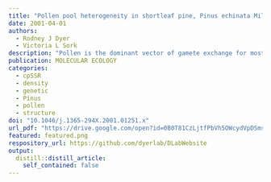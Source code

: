```yaml
---
title: "Pollen pool heterogeneity in shortleaf pine, Pinus echinata Mill."
date: 2001-04-01
authors:
  - Rodney J Dyer
  - Victoria L Sork
description: "Pollen is the dominant vector of gamete exchange for most temperate tree species. Because pollen movement influences the creation, maintenance and erosion of genetic structure in adult populations, it is important to understand what factors influence the process of pollen movement. Isolation by distance in pollen donor populations can create highly structured pollen polls by increased sampling of local fathers. Extrinsic factors, such as the intervening vegetative structure and local pollen donor densities, can also influence the genetic composition of local. pollen pools. Using paternally inherited chloroplast microsatellite markers, we examined the structure and diversity of pollen pools in Pinus echinata Mill. in southern Missouri, USA. Our analysis is based on a multivariate AMOVA analysis of stands (approximate to1 ha; six per region) nested within regions (approximate to 800 ha; four each). Significant multilocus structure of the pollen pool within regions (phi (SR) = 0.095), but not among regions (phi (RT) = 0.010), indicates that pollen movement is relatively restricted. Furthermore, the significant correlation between pairwise genetic and physical distances (Mantel correlation; rho = 0.32) provided support for the isolation by distance hypothesis. Our results indicated that availability of pollen donors did not affect diversity of the pollen pool, measured by the number of unique multilocus genotypes at each stand. However, pollen pool diversity was negatively associated with vegetative structure, measured as total forest tree density. Our findings indicated that on-going pollen movement within continuous forest is relatively restricted as a result of both isolation by distance and vegetative structure."
publication: MOLECULAR ECOLOGY
categories: 
  - cpSSR
  - density
  - genetic
  - Pinus
  - pollen
  - structure
doi: "10.1046/j.1365-294X.2001.01251.x"
url_pdf: "https://drive.google.com/open?id=0B0T81CzLjtfPbVh5OWcydVpDSms"
featured: featured.png
respository_url: https://github.com/dyerlab/DLabWebsite
output:
  distill::distill_article:
    self_contained: false
---
```


